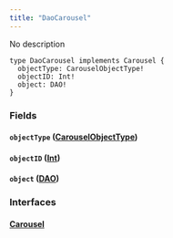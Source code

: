 ```yaml
---
title: "DaoCarousel"
---
```


No description

```
type DaoCarousel implements Carousel {
  objectType: CarouselObjectType!
  objectID: Int!
  object: DAO!
}

```

### Fields[](#fields "Direct link to heading")

#### `objectType` ([CarouselObjectType](/developer/graphql-api/references/enums/carousel-object-type))[](#objecttype-carouselobjecttype "Direct link to heading")

#### `objectID` ([Int](/developer/graphql-api/references/scalars/int))[](#objectid-int "Direct link to heading")

#### `object` ([DAO](/developer/graphql-api/references/objects/dao))[](#object-dao "Direct link to heading")

### Interfaces[](#interfaces "Direct link to heading")

#### [Carousel](/developer/graphql-api/references/interfaces/carousel)[](#carousel "Direct link to heading")
